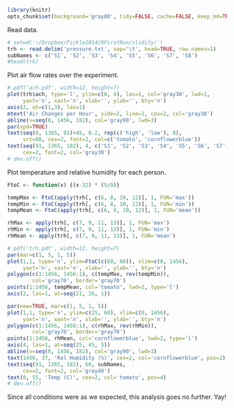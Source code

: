 
```r
library(knitr)
opts_chunk$set(background='gray80', tidy=FALSE, cache=FALSE, keep_md=TRUE, fig.path='figure/')
```




Read data.

```r
# setwd('~/Dropbox/Pickle2014/RFirstRun/slidify/')
trh <- read.delim('pressure.txt', sep='\t', head=TRUE, row.names=1)
subNames <- c('S1', 'S2', 'S3', 'S4', 'S5', 'S6', 'S7', 'S8')
#head(trh)
```


Plot air flow rates over the experiment. 

```r
# pdf('ach.pdf', width=12, height=7)
plot(trh$ach, type='l', ylim=c(0, 4), las=1, col='gray30', lwd=1,
     yaxt='n', xaxt='n', xlab='', ylab='', bty='n')
axis(2, at=c(1,3), las=1)
mtext('Air Changes per Hour', side=2, line=2, cex=2, col='gray30')
abline(v=seq(0, 1456, 182), col='gray90', lwd=3)
par(xpd=TRUE)
text(seq(0, 1365, 91)+45, 0.2, rep(c('high', 'low'), 8), 
     srt=60, cex=2, font=2, col=c('tomato', 'cornflowerblue'))
text(seq(91, 1365, 182), 4, c('S1', 'S2', 'S3', 'S4', 'S5', 'S6', 'S7', 'S8'), 
     cex=2, font=2, col='gray30')
# dev.off()
```



Plot temperature and relative humidity for each person. 

```r

FtoC <- function(x) {(x-32) * (5/9)}

tempMax <- FtoC(apply(trh[, c(6, 8, 10, 12)], 1, FUN='max'))
tempMin <- FtoC(apply(trh[, c(6, 8, 10, 12)], 1, FUN='min'))
tempMean <- FtoC(apply(trh[, c(6, 8, 10, 12)], 1, FUN='mean'))

rhMax <- apply(trh[, c(7, 9, 11, 13)], 1, FUN='max')
rhMin <- apply(trh[, c(7, 9, 11, 13)], 1, FUN='min')
rhMean <- apply(trh[, c(7, 9, 11, 13)], 1, FUN='mean')

# pdf('trh.pdf', width=12, height=7)
par(mar=c(1, 5, 1, 5))
plot(1,1, type='n', ylim=FtoC(c(60, 80)), xlim=c(0, 1456),
     yaxt='n', xaxt='n', xlab='', ylab='', bty='n')
polygon(c(1:1456, 1456:1), c(tempMax, rev(tempMin)), 
        col='gray70', border='gray70')
points(1:1456, tempMean, col='tomato', lwd=2, type='l')
axis(2, las=1, at=seq(21, 26, 1))

par(new=TRUE, mar=c(1, 5, 1, 5))
plot(1,1, type='n', ylim=c(25, 60), xlim=c(0, 1456),
     yaxt='n', xaxt='n', xlab='', ylab='', bty='n')
polygon(c(1:1456, 1456:1), c(rhMax, rev(rhMin)), 
        col='gray70', border='gray70')
points(1:1456, rhMean, col='cornflowerblue', lwd=2, type='l')
axis(4, las=1, at=seq(25, 45, 5))
abline(v=seq(0, 1456, 182), col='gray90', lwd=3)
text(1456, 37, 'Rel Humidity (%)', cex=2, col='cornflowerblue', pos=2)
text(seq(91, 1365, 182), 60, subNames, 
     cex=2, font=2, col='gray40')
text(0, 55, 'Temp (C)', cex=2, col='tomato', pos=4)
# dev.off()
```



Since all conditions were as we expected, this analysis goes no further. Yay! 
